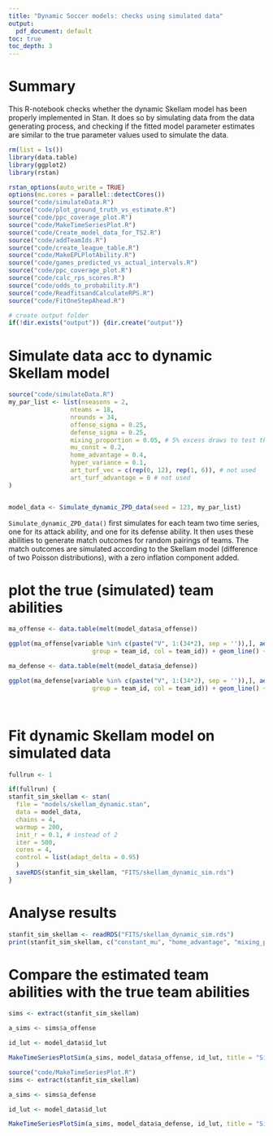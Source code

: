 ```yaml
---
title: "Dynamic Soccer models: checks using simulated data"
output:
  pdf_document: default
toc: true
toc_depth: 3
---
```


# Summary

This R-notebook checks whether the dynamic Skellam model has been properly implemented in Stan.
It does so by simulating data from the data generating process, and checking if the fitted model 
parameter estimates are similar to the true parameter values used to simulate the data.


```r
rm(list = ls())
library(data.table)
library(ggplot2)
library(rstan)

rstan_options(auto_write = TRUE)
options(mc.cores = parallel::detectCores())
source("code/simulateData.R")
source("code/plot_ground_truth_vs_estimate.R")
source("code/ppc_coverage_plot.R")
source("code/MakeTimeSeriesPlot.R")
source("code/Create_model_data_for_TS2.R")
source("code/addTeamIds.R")
source("code/create_league_table.R")
source("code/MakeEPLPlotAbility.R")
source("code/games_predicted_vs_actual_intervals.R")
source("code/ppc_coverage_plot.R")
source("code/calc_rps_scores.R")
source("code/odds_to_probability.R")
source("code/ReadfitsandCalculateRPS.R")
source("code/FitOneStepAhead.R")

# create output folder
if(!dir.exists("output")) {dir.create("output")}

```

# Simulate data acc to dynamic Skellam model

```r
source("code/simulateData.R")
my_par_list <- list(nseasons = 2,
                 nteams = 18,
                 nrounds = 34,
                 offense_sigma = 0.25,
                 defense_sigma = 0.25,
                 mixing_proportion = 0.05, # 5% excess draws to test the zero inflation
                 mu_const = 0.2,
                 home_advantage = 0.4,
                 hyper_variance = 0.1,
                 art_turf_vec = c(rep(0, 12), rep(1, 6)), # not used
                 art_turf_advantage = 0 # not used
)


model_data <- Simulate_dynamic_ZPD_data(seed = 123, my_par_list)
```

`Simulate_dynamic_ZPD_data()` first simulates for each team two time series, one for its attack ability, and one for its defense ability.
It then uses these abilities to generate match outcomes for random pairings of teams. The match outcomes are simulated according to the Skellam model (difference of two Poisson distributions), with a zero inflation component added.

# plot the true (simulated) team abilities

```r
ma_offense <- data.table(melt(model_data$a_offense))

ggplot(ma_offense[variable %in% c(paste("V", 1:(34*2), sep = '')),], aes(x= variable, y = value, 
                       group = team_id, col = team_id)) + geom_line() + facet_wrap(~ team_id, ncol = 4)
```

```r
ma_defense <- data.table(melt(model_data$a_defense))

ggplot(ma_defense[variable %in% c(paste("V", 1:(34*2), sep = '')),], aes(x= variable, y = value, 
                       group = team_id, col = team_id)) + geom_line() + facet_wrap(~ team_id, ncol = 4)

  
```

# Fit dynamic Skellam model on simulated data

```r
fullrun <- 1

if(fullrun) {
stanfit_sim_skellam <- stan(
  file = "models/skellam_dynamic.stan",
  data = model_data,
  chains = 4, 
  warmup = 200, 
  init_r = 0.1, # instead of 2
  iter = 500,
  cores = 4,
  control = list(adapt_delta = 0.95)
  )
  saveRDS(stanfit_sim_skellam, "FITS/skellam_dynamic_sim.rds")
} 
```

# Analyse results

```r
stanfit_sim_skellam <- readRDS("FITS/skellam_dynamic_sim.rds")
print(stanfit_sim_skellam, c("constant_mu", "home_advantage", "mixing_proportion"))
```

# Compare the estimated team abilities with the true team abilities

```r
sims <- extract(stanfit_sim_skellam)

a_sims <- sims$a_offense

id_lut <- model_data$id_lut

MakeTimeSeriesPlotSim(a_sims, model_data$a_offense, id_lut, title = "Simulated Attack parameter")
```

```r
source("code/MakeTimeSeriesPlot.R")
sims <- extract(stanfit_sim_skellam)

a_sims <- sims$a_defense

id_lut <- model_data$id_lut

MakeTimeSeriesPlotSim(a_sims, model_data$a_defense, id_lut, title = "Simulated defense parameter")
```
